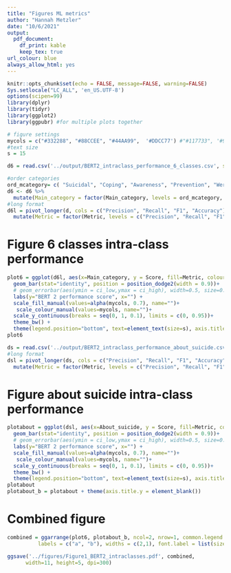 ```yaml
---
title: "Figures ML metrics"
author: "Hannah Metzler"
date: "10/6/2021"
output: 
  pdf_document:
    df_print: kable
    keep_tex: true
url_colour: blue
always_allow_html: yes
---
```


```r
knitr::opts_chunk$set(echo = FALSE, message=FALSE, warning=FALSE)
Sys.setlocale("LC_ALL", 'en_US.UTF-8')
options(scipen=99)
library(dplyr)
library(tidyr)
library(ggplot2)
library(ggpubr) #for multiple plots together

# figure settings
mycols = c("#332288", "#88CCEE", "#44AA99",  '#DDCC77') #"#117733", '#999933',
#text size
s = 15
```

```r
d6 = read.csv('../output/BERT2_intraclass_performance_6_classes.csv', sep='\t')

#order categories
ord_mcategory= c( "Suicidal", "Coping", "Awareness", "Prevention", "Werther", "Irrelevant")
d6 <- d6 %>% 
  mutate(Main_category = factor(Main_category, levels = ord_mcategory, labels = ord_mcategory))
#long format
d6l = pivot_longer(d, cols = c("Precision", "Recall", "F1", "Accuracy"), names_to = "Metric", values_to ="Score") %>% 
  mutate(Metric = factor(Metric, levels = c("Precision", "Recall", "F1", "Accuracy"), labels = c("Precision", "Recall", "F1", "Accuracy")))

```

# Figure 6 classes intra-class performance

```r
plot6 = ggplot(d6l, aes(x=Main_category, y = Score, fill=Metric, colour = Metric)) + #dataset and variables to plot
  geom_bar(stat="identity", position = position_dodge2(width = 0.9))+
  # geom_errorbar(aes(ymin = ci_low,ymax = ci_high), width=0.5, size=0.8) +
  labs(y="BERT 2 performance score", x="") +
  scale_fill_manual(values=alpha(mycols, 0.7), name="")+
   scale_colour_manual(values=mycols, name="")+
  scale_y_continuous(breaks = seq(0, 1, 0.1), limits = c(0, 0.95))+
  theme_bw() +  
  theme(legend.position="bottom", text=element_text(size=s), axis.title.x=element_blank())
plot6
```


```r
ds = read.csv('../output/BERT2_intraclass_performance_about_suicide.csv', sep=',')
#long format
dsl = pivot_longer(ds, cols = c("Precision", "Recall", "F1", "Accuracy"), names_to = "Metric", values_to ="Score") %>% 
  mutate(Metric = factor(Metric, levels = c("Precision", "Recall", "F1", "Accuracy"), labels = c("Precision", "Recall", "F1", "Accuracy")))
```
# Figure about suicide intra-class performance

```r
plotabout = ggplot(dsl, aes(x=About_suicide, y = Score, fill=Metric, colour = Metric)) + #dataset and variables to plot
  geom_bar(stat="identity", position = position_dodge2(width = 0.9))+
  # geom_errorbar(aes(ymin = ci_low,ymax = ci_high), width=0.5, size=0.8) +
  labs(y="BERT 2 performance score", x="") +
  scale_fill_manual(values=alpha(mycols, 0.7), name="")+
   scale_colour_manual(values=mycols, name="")+
  scale_y_continuous(breaks = seq(0, 1, 0.1), limits = c(0, 0.95))+
  theme_bw() +  
  theme(legend.position="bottom", text=element_text(size=s), axis.title.x=element_blank())
plotabout
plotabout_b = plotabout + theme(axis.title.y = element_blank())
```

# Combined figure

```r
combined = ggarrange(plot6, plotabout_b, ncol=2, nrow=1, common.legend = TRUE, legend="bottom", 
          labels = c("a", "b"), widths = c(2,1), font.label = list(size = 20))

ggsave('../figures/Figure1_BERT2_intraclasses.pdf', combined,
      width=11, height=5, dpi=300)
```

